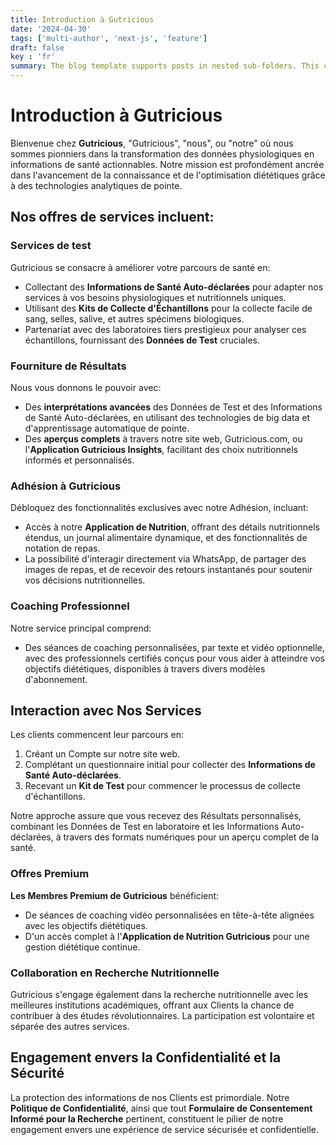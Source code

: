 ```yaml
---
title: Introduction à Gutricious 
date: '2024-04-30'
tags: ['multi-author', 'next-js', 'feature']
draft: false
key : 'fr'
summary: The blog template supports posts in nested sub-folders. This can be used to group posts of similar content e.g. a multi-part course.
---
```


# Introduction à Gutricious 

Bienvenue chez **Gutricious**, "Gutricious", "nous", ou "notre" où nous sommes pionniers dans la transformation des données physiologiques en informations de santé actionnables. Notre mission est profondément ancrée dans l'avancement de la connaissance et de l'optimisation diététiques grâce à des technologies analytiques de pointe.

## Nos offres de services incluent:

### Services de test
Gutricious se consacre à améliorer votre parcours de santé en:

- Collectant des **Informations de Santé Auto-déclarées** pour adapter nos services à vos besoins physiologiques et nutritionnels uniques.
- Utilisant des **Kits de Collecte d'Échantillons** pour la collecte facile de sang, selles, salive, et autres spécimens biologiques.
- Partenariat avec des laboratoires tiers prestigieux pour analyser ces échantillons, fournissant des **Données de Test** cruciales.

### Fourniture de Résultats
Nous vous donnons le pouvoir avec:

- Des **interprétations avancées** des Données de Test et des Informations de Santé Auto-déclarées, en utilisant des technologies de big data et d'apprentissage automatique de pointe.
- Des **aperçus complets** à travers notre site web, Gutricious.com, ou l'**Application Gutricious Insights**, facilitant des choix nutritionnels informés et personnalisés.

### Adhésion à Gutricious
Débloquez des fonctionnalités exclusives avec notre Adhésion, incluant:

- Accès à notre **Application de Nutrition**, offrant des détails nutritionnels étendus, un journal alimentaire dynamique, et des fonctionnalités de notation de repas.
- La possibilité d'interagir directement via WhatsApp, de partager des images de repas, et de recevoir des retours instantanés pour soutenir vos décisions nutritionnelles.

### Coaching Professionnel
Notre service principal comprend:

- Des séances de coaching personnalisées, par texte et vidéo optionnelle, avec des professionnels certifiés conçus pour vous aider à atteindre vos objectifs diététiques, disponibles à travers divers modèles d'abonnement.

## Interaction avec Nos Services

Les clients commencent leur parcours en:

1. Créant un Compte sur notre site web.
2. Complétant un questionnaire initial pour collecter des **Informations de Santé Auto-déclarées**.
3. Recevant un **Kit de Test** pour commencer le processus de collecte d'échantillons.

Notre approche assure que vous recevez des Résultats personnalisés, combinant les Données de Test en laboratoire et les Informations Auto-déclarées, à travers des formats numériques pour un aperçu complet de la santé.

### Offres Premium

**Les Membres Premium de Gutricious** bénéficient:

- De séances de coaching vidéo personnalisées en tête-à-tête alignées avec les objectifs diététiques.
- D'un accès complet à l'**Application de Nutrition Gutricious** pour une gestion diététique continue.

### Collaboration en Recherche Nutritionnelle

Gutricious s'engage également dans la recherche nutritionnelle avec les meilleures institutions académiques, offrant aux Clients la chance de contribuer à des études révolutionnaires. La participation est volontaire et séparée des autres services.

## Engagement envers la Confidentialité et la Sécurité

La protection des informations de nos Clients est primordiale. Notre **Politique de Confidentialité**, ainsi que tout **Formulaire de Consentement Informé pour la Recherche** pertinent, constituent le pilier de notre engagement envers une expérience de service sécurisée et confidentielle.
